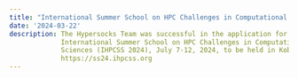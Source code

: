 ```yaml
---
title: "International Summer School on HPC Challenges in Computational Sciences"
date: '2024-03-22'
description: The Hypersocks Team was successful in the application for the
             International Summer School on HPC Challenges in Computational
             Sciences (IHPCSS 2024), July 7-12, 2024, to be held in Kobe, Japan.
             https://ss24.ihpcss.org
---
```

